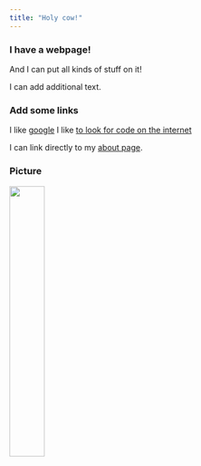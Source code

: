 ```yaml
---
title: "Holy cow!"
---
```


### I have a webpage!

And I can put all kinds of stuff on it!

I can add additional text.


### Add some links

I like [google](http://www.google.com)
I like [to look for code on the internet](http://www.google.com)

I can link directly to my [about page](about.html).

### Picture

<img src = "images/pic.png" style = "width:35%">